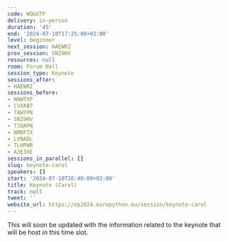 ```yaml
---
code: WQGUTP
delivery: in-person
duration: '45'
end: '2024-07-10T17:25:00+02:00'
level: beginner
next_session: HAEWRZ
prev_session: SNZ9HV
resources: null
room: Forum Hall
session_type: Keynote
sessions_after:
- HAEWRZ
sessions_before:
- NNWTXP
- CVXAB7
- TAW7PN
- SNZ9HV
- T3QAPN
- NMBFTX
- LYNADL
- TLHPWB
- A3E3XE
sessions_in_parallel: []
slug: keynote-carol
speakers: []
start: '2024-07-10T16:40:00+02:00'
title: Keynote (Carol)
track: null
tweet: ''
website_url: https://ep2024.europython.eu/session/keynote-carol
---
```


This will soon be updated with the information related to the keynote that will be host in this time slot.